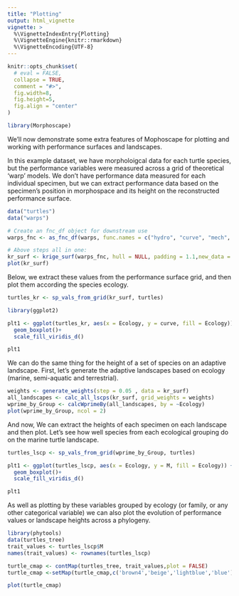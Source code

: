 ```yaml
---
title: "Plotting"
output: html_vignette
vignette: >
  %\VignetteIndexEntry{Plotting}
  %\VignetteEngine{knitr::rmarkdown}
  %\VignetteEncoding{UTF-8}
---
```


```r
knitr::opts_chunk$set(
  # eval = FALSE,
  collapse = TRUE,
  comment = "#>",
  fig.width=8, 
  fig.height=5, 
  fig.align = "center"
)
```


```r
library(Morphoscape)
```

We'll now demonstrate some extra features of Mophoscape for plotting and working with performance surfaces and landscapes. 

In this example dataset, we have morpholoigcal data for each turtle species, but the performance variables were measured across a grid of theoretical 'warp' models. We don't have performance data measured for each individual specimen, but we can extract performance data based on the specimen's position in morphospace and its height on the reconstructed performance surface. 

```r
data("turtles")
data("warps")

# Create an fnc_df object for downstream use
warps_fnc <- as_fnc_df(warps, func.names = c("hydro", "curve", "mech", "fea"))

# Above steps all in one:
kr_surf <- krige_surf(warps_fnc, hull = NULL, padding = 1.1,new_data = turtles)
plot(kr_surf)
```

Below, we extract these values from the performance surface grid, and then plot them according the species ecology.

```r
turtles_kr <- sp_vals_from_grid(kr_surf, turtles)

```

```r
library(ggplot2)

plt1 <- ggplot(turtles_kr, aes(x = Ecology, y = curve, fill = Ecology)) + 
  geom_boxplot()+
  scale_fill_viridis_d()

plt1
```

We can do the same thing for the height of a set of species on an adaptive landscape. First, let's generate the adaptive landscapes based on ecology (marine, semi-aquatic and terrestrial).

```r
weights <- generate_weights(step = 0.05 , data = kr_surf)
all_landscapes <- calc_all_lscps(kr_surf, grid_weights = weights)
wprime_by_Group <- calcWprimeBy(all_landscapes, by = ~Ecology)
plot(wprime_by_Group, ncol = 2)
```

And now, We can extract the heights of each specimen on each landscape and then plot. Let's see how well species from each ecological grouping do on the marine turtle landscape.  

```r
turtles_lscp <- sp_vals_from_grid(wprime_by_Group, turtles)

plt1 <- ggplot(turtles_lscp, aes(x = Ecology, y = M, fill = Ecology)) + 
  geom_boxplot()+
  scale_fill_viridis_d()

plt1

```

As well as plotting by these variables grouped by ecology (or family, or any other categorical variable) we can also plot the evolution of performance values or landscape heights across a phylogeny.

```r
library(phytools)
data(turtles_tree)
trait_values <- turtles_lscp$M
names(trait_values) <- rownames(turtles_lscp)

turtle_cmap <- contMap(turtles_tree, trait_values,plot = FALSE)
turtle_cmap <-setMap(turtle_cmap,c('brown4','beige','lightblue','blue'))

plot(turtle_cmap)

```